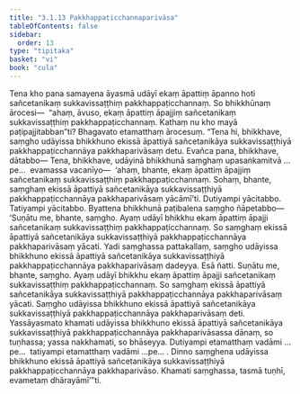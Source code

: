 ```yaml
---
title: "3.1.13 Pakkhappaṭicchannaparivāsa"
tableOfContents: false
sidebar:
  order: 13
type: "tipitaka"
basket: "vi"
book: "cula"
---
```



<DynamicBreadcrumb />

<Division number="121" book="cula" e="ch" v="4" p="123">

<Paragraph number="572" book="cula">
Tena kho pana samayena āyasmā udāyī ekaṃ āpattiṃ āpanno hoti sañcetanikaṃ sukkavissaṭṭhiṃ pakkhappaṭicchannaṃ. So bhikkhūnaṃ ārocesi—  “ahaṃ, āvuso, ekaṃ āpattiṃ āpajjiṃ sañcetanikaṃ sukkavissaṭṭhiṃ pakkhappaṭicchannaṃ. Kathaṃ nu kho mayā paṭipajjitabban”ti? Bhagavato etamatthaṃ ārocesuṃ. “Tena hi, bhikkhave, saṃgho udāyissa bhikkhuno ekissā āpattiyā sañcetanikāya sukkavissaṭṭhiyā pakkhappaṭicchannāya pakkhaparivāsaṃ detu. Evañca pana, bhikkhave, dātabbo—
</Paragraph>

<Paragraph number="573" book="cula">
Tena, bhikkhave, udāyinā bhikkhunā saṃghaṃ upasaṅkamitvā …pe…  evamassa vacanīyo—  ‘ahaṃ, bhante, ekaṃ āpattiṃ āpajjiṃ sañcetanikaṃ sukkavissaṭṭhiṃ pakkhappaṭicchannaṃ. Sohaṃ, bhante, saṃghaṃ ekissā āpattiyā sañcetanikāya sukkavissaṭṭhiyā pakkhappaṭicchannāya pakkhaparivāsaṃ yācāmī’ti. Dutiyampi yācitabbo. Tatiyampi yācitabbo. Byattena bhikkhunā paṭibalena saṃgho ñāpetabbo—
</Paragraph>

</Division>
<Division number="122" book="cula" e="ch" v="4" p="123">

<Paragraph number="574" book="cula">
‘Suṇātu me, bhante, saṃgho. Ayaṃ udāyī bhikkhu ekaṃ āpattiṃ āpajji sañcetanikaṃ sukkavissaṭṭhiṃ pakkhappaṭicchannaṃ. So saṃghaṃ ekissā āpattiyā sañcetanikāya sukkavissaṭṭhiyā pakkhappaṭicchannāya pakkhaparivāsaṃ yācati. Yadi saṃghassa pattakallaṃ, saṃgho udāyissa bhikkhuno ekissā āpattiyā sañcetanikāya sukkavissaṭṭhiyā pakkhappaṭicchannāya pakkhaparivāsaṃ dadeyya. Esā ñatti.
</Paragraph>

<Paragraph number="575" book="cula">
Suṇātu me, bhante, saṃgho. Ayaṃ udāyī bhikkhu ekaṃ āpattiṃ āpajji sañcetanikaṃ sukkavissaṭṭhiṃ pakkhappaṭicchannaṃ. So saṃghaṃ ekissā āpattiyā sañcetanikāya sukkavissaṭṭhiyā pakkhappaṭicchannāya pakkhaparivāsaṃ yācati. Saṃgho udāyissa bhikkhuno ekissā āpattiyā sañcetanikāya sukkavissaṭṭhiyā pakkhappaṭicchannāya pakkhaparivāsaṃ deti. Yassāyasmato khamati udāyissa bhikkhuno ekissā āpattiyā sañcetanikāya sukkavissaṭṭhiyā pakkhappaṭicchannāya pakkhaparivāsassa dānaṃ, so tuṇhassa; yassa nakkhamati, so bhāseyya.
</Paragraph>

<Paragraph number="576" book="cula">
Dutiyampi etamatthaṃ vadāmi …pe…  tatiyampi etamatthaṃ vadāmi …pe… .
</Paragraph>

<Paragraph number="577" book="cula">
Dinno saṃghena udāyissa bhikkhuno ekissā āpattiyā sañcetanikāya sukkavissaṭṭhiyā pakkhappaṭicchannāya pakkhaparivāso. Khamati saṃghassa, tasmā tuṇhī, evametaṃ dhārayāmī’”ti.
</Paragraph>
</Division>